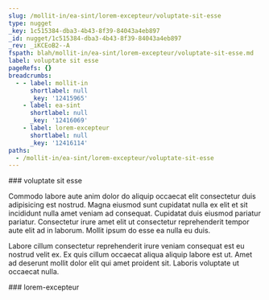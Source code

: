 ```yaml
---
slug: /mollit-in/ea-sint/lorem-excepteur/voluptate-sit-esse
type: nugget
_key: 1c515384-dba3-4b43-8f39-84043a4eb897
_id: nugget/1c515384-dba3-4b43-8f39-84043a4eb897
_rev: _iKCEoB2--A
fspath: blah/mollit-in/ea-sint/lorem-excepteur/voluptate-sit-esse.md
label: voluptate sit esse
pageRefs: {}
breadcrumbs:
  - - label: mollit-in
      shortlabel: null
      _key: '12415965'
    - label: ea-sint
      shortlabel: null
      _key: '12416069'
    - label: lorem-excepteur
      shortlabel: null
      _key: '12416114'
paths:
  - /mollit-in/ea-sint/lorem-excepteur/voluptate-sit-esse
---
```


<NuggetArea>
<Nugget slug="/mollit-in/ea-sint/lorem-excepteur/voluptate-sit-esse" type="nugget" _key="1c515384-dba3-4b43-8f39-84043a4eb897" _id="nugget/1c515384-dba3-4b43-8f39-84043a4eb897" _rev="_iKCEoB2--A" fspath="blah/mollit-in/ea-sint/lorem-excepteur/voluptate-sit-esse.md" label="voluptate sit esse" paths="/mollit-in/ea-sint/lorem-excepteur/voluptate-sit-esse">
<NuggetBody>
### voluptate sit esse

Commodo labore aute anim dolor do aliquip occaecat elit consectetur duis adipisicing est nostrud. Magna eiusmod sunt cupidatat nulla ex elit et sit incididunt nulla amet veniam ad consequat. Cupidatat duis eiusmod pariatur pariatur. Consectetur irure amet elit ut consectetur reprehenderit tempor aute elit ad in laborum. Mollit ipsum do esse ea nulla eu duis.

Labore cillum consectetur reprehenderit irure veniam consequat est eu nostrud velit ex. Ex quis cillum occaecat aliqua aliquip labore est ut. Amet ad deserunt mollit dolor elit qui amet proident sit. Laboris voluptate ut occaecat nulla.

</NuggetBody>
<Breadcrumbs>
<Crumbs>
<Crumb _key="12415965" label="mollit-in" /><Crumb _key="12416069" label="ea-sint" /><Crumb _key="12416114" label="lorem-excepteur" />
</Crumbs>
</Breadcrumbs>
</Nugget>

<NuggetsInbound>
</NuggetsInbound>
<NuggetsOutbound>
</NuggetsOutbound>
</NuggetArea>
<PassagesInbound>
<Passage direction="inbound" type="passage" _key="12416114" _id="passage/12416114" _rev="_iKCEoBy--A" label="lorem-excepteur" passage="lorem-excepteur" fspath="blah/mollit-in/ea-sint/lorem-excepteur" paths="/mollit-in/ea-sint/lorem-excepteur" slug="/mollit-in/ea-sint/lorem-excepteur">
<NuggetBody>
### lorem-excepteur

</NuggetBody>
<Breadcrumbs>
<Crumbs>
<Crumb _key="12415965" label="mollit-in" /><Crumb _key="12416069" label="ea-sint" />
</Crumbs>
</Breadcrumbs>
</Passage>

</PassagesInbound>
<PassagesOutbound>
</PassagesOutbound>